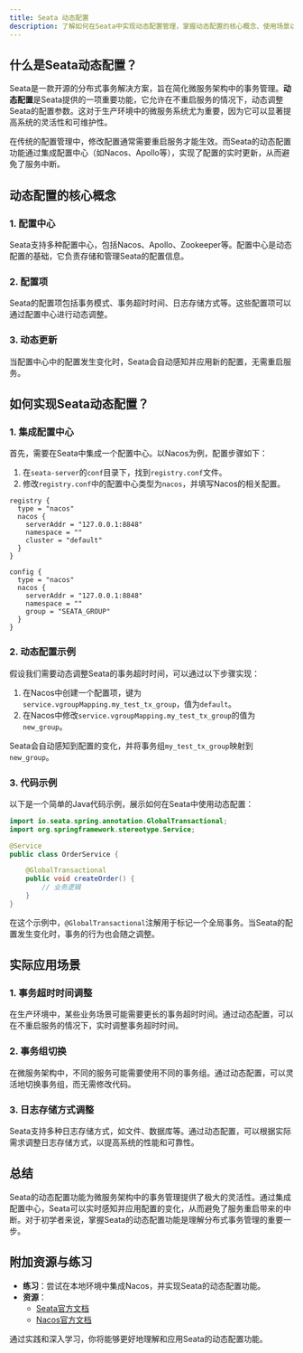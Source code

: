 ```yaml
---
title: Seata 动态配置
description: 了解如何在Seata中实现动态配置管理，掌握动态配置的核心概念、使用场景以及实际应用。
---
```


## 什么是Seata动态配置？

Seata是一款开源的分布式事务解决方案，旨在简化微服务架构中的事务管理。**动态配置**是Seata提供的一项重要功能，它允许在不重启服务的情况下，动态调整Seata的配置参数。这对于生产环境中的微服务系统尤为重要，因为它可以显著提高系统的灵活性和可维护性。

在传统的配置管理中，修改配置通常需要重启服务才能生效。而Seata的动态配置功能通过集成配置中心（如Nacos、Apollo等），实现了配置的实时更新，从而避免了服务中断。

## 动态配置的核心概念

### 1. 配置中心
Seata支持多种配置中心，包括Nacos、Apollo、Zookeeper等。配置中心是动态配置的基础，它负责存储和管理Seata的配置信息。

### 2. 配置项
Seata的配置项包括事务模式、事务超时时间、日志存储方式等。这些配置项可以通过配置中心进行动态调整。

### 3. 动态更新
当配置中心中的配置发生变化时，Seata会自动感知并应用新的配置，无需重启服务。

## 如何实现Seata动态配置？

### 1. 集成配置中心
首先，需要在Seata中集成一个配置中心。以Nacos为例，配置步骤如下：

1. 在`seata-server`的`conf`目录下，找到`registry.conf`文件。
2. 修改`registry.conf`中的配置中心类型为`nacos`，并填写Nacos的相关配置。

```plaintext
registry {
  type = "nacos"
  nacos {
    serverAddr = "127.0.0.1:8848"
    namespace = ""
    cluster = "default"
  }
}

config {
  type = "nacos"
  nacos {
    serverAddr = "127.0.0.1:8848"
    namespace = ""
    group = "SEATA_GROUP"
  }
}
```

### 2. 动态配置示例
假设我们需要动态调整Seata的事务超时时间，可以通过以下步骤实现：

1. 在Nacos中创建一个配置项，键为`service.vgroupMapping.my_test_tx_group`，值为`default`。
2. 在Nacos中修改`service.vgroupMapping.my_test_tx_group`的值为`new_group`。

Seata会自动感知到配置的变化，并将事务组`my_test_tx_group`映射到`new_group`。

### 3. 代码示例
以下是一个简单的Java代码示例，展示如何在Seata中使用动态配置：

```java
import io.seata.spring.annotation.GlobalTransactional;
import org.springframework.stereotype.Service;

@Service
public class OrderService {

    @GlobalTransactional
    public void createOrder() {
        // 业务逻辑
    }
}
```

在这个示例中，`@GlobalTransactional`注解用于标记一个全局事务。当Seata的配置发生变化时，事务的行为也会随之调整。

## 实际应用场景

### 1. 事务超时时间调整
在生产环境中，某些业务场景可能需要更长的事务超时时间。通过动态配置，可以在不重启服务的情况下，实时调整事务超时时间。

### 2. 事务组切换
在微服务架构中，不同的服务可能需要使用不同的事务组。通过动态配置，可以灵活地切换事务组，而无需修改代码。

### 3. 日志存储方式调整
Seata支持多种日志存储方式，如文件、数据库等。通过动态配置，可以根据实际需求调整日志存储方式，以提高系统的性能和可靠性。

## 总结

Seata的动态配置功能为微服务架构中的事务管理提供了极大的灵活性。通过集成配置中心，Seata可以实时感知并应用配置的变化，从而避免了服务重启带来的中断。对于初学者来说，掌握Seata的动态配置功能是理解分布式事务管理的重要一步。

## 附加资源与练习

- **练习**：尝试在本地环境中集成Nacos，并实现Seata的动态配置功能。
- **资源**：
  - [Seata官方文档](https://seata.io/zh-cn/docs/)
  - [Nacos官方文档](https://nacos.io/zh-cn/docs/what-is-nacos.html)

通过实践和深入学习，你将能够更好地理解和应用Seata的动态配置功能。